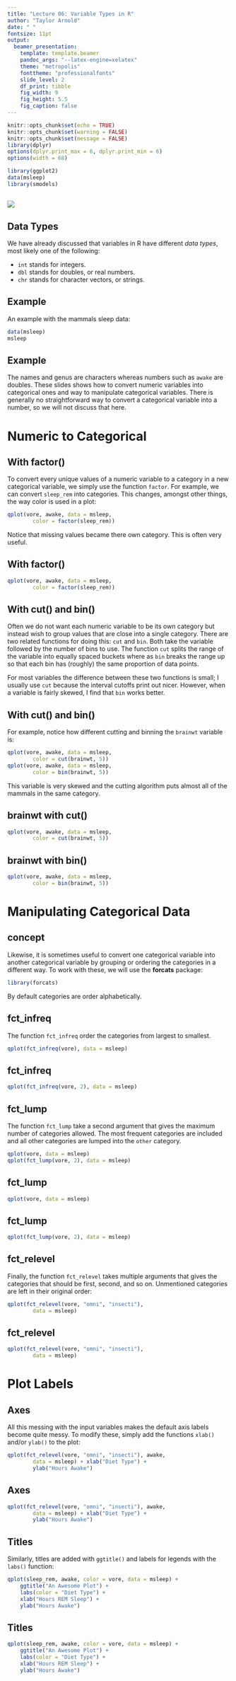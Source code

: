 ```yaml
---
title: "Lecture 06: Variable Types in R"
author: "Taylor Arnold"
date: " "
fontsize: 11pt
output:
  beamer_presentation:
    template: template.beamer
    pandoc_args: "--latex-engine=xelatex"
    theme: "metropolis"
    fonttheme: "professionalfonts"
    slide_level: 2
    df_print: tibble
    fig_width: 9
    fig_height: 5.5
    fig_caption: false
---
```


```r
knitr::opts_chunk$set(echo = TRUE)
knitr::opts_chunk$set(warning = FALSE)
knitr::opts_chunk$set(message = FALSE)
library(dplyr)
options(dplyr.print_max = 6, dplyr.print_min = 6)
options(width = 68)

library(ggplot2)
data(msleep)
library(smodels)
```

##

![](img/data_pipeline_transform.png)

## Data Types

We have already discussed that variables in R
have different *data types*, most likely one of the following:

* `int` stands for integers.
* `dbl` stands for doubles, or real numbers.
* `chr` stands for character vectors, or strings.

## Example

\small

An example with the mammals sleep data:

```r
data(msleep)
msleep
```

## Example

The names and genus are characters whereas numbers such as `awake`
are doubles. These slides shows how to convert numeric variables
into categorical ones and way to manipulate categorical variables.
There is generally no straightforward way to convert a categorical
variable into a number, so we will not discuss that here.

# Numeric to Categorical

## With factor()

To convert every unique values of a numeric variable to a category
in a new categorical variable, we simply use the function `factor`.
For example, we can convert `sleep_rem` into categories. This changes,
amongst other things, the way color is used in a plot:

```r
qplot(vore, awake, data = msleep,
        color = factor(sleep_rem))
```

Notice that missing values became there own category. This is often
very useful.

## With factor()

```r
qplot(vore, awake, data = msleep,
        color = factor(sleep_rem))
```

## With cut() and bin()

Often we do not want each numeric variable to be its own category but
instead wish to group values that are close into a single category.
There are two related functions for doing this: `cut` and `bin`. Both
take the variable followed by the number of bins to use. The function
`cut` splits the range of the variable into equally spaced buckets
where as `bin` breaks the range up so that each bin has (roughly) the
same proportion of data points.

For most variables the difference between these two functions is small;
I usually use `cut` because the interval cutoffs print out nicer. However,
when a variable is fairly skewed, I find that `bin` works better.

## With cut() and bin()

For example, notice how different cutting and binning the `brainwt`
variable is:

```r
qplot(vore, awake, data = msleep,
        color = cut(brainwt, 5))
qplot(vore, awake, data = msleep,
        color = bin(brainwt, 5))
```

This variable is very skewed and the cutting algorithm puts almost all of
the mammals in the same category.

## brainwt with cut()

```r
qplot(vore, awake, data = msleep,
        color = cut(brainwt, 5))
```

## brainwt with bin()

```r
qplot(vore, awake, data = msleep,
        color = bin(brainwt, 5))
```

# Manipulating Categorical Data

## concept

Likewise, it is sometimes useful to convert one categorical variable into
another categorical variable by grouping or ordering the categories in a
different way. To work with these, we will use the **forcats** package:

```r
library(forcats)
```

By default categories are order alphabetically.

## fct_infreq

The function `fct_infreq` order the categories from largest
to smallest.

```r
qplot(fct_infreq(vore), data = msleep)
```

## fct_infreq

```r
qplot(fct_infreq(vore, 2), data = msleep)
```

## fct_lump

The function `fct_lump` take a second argument that gives the maximum
number of categories allowed. The most frequent categories are included
and all other categories are lumped into the `other` category.

```r
qplot(vore, data = msleep)
qplot(fct_lump(vore, 2), data = msleep)
```

## fct_lump

```r
qplot(vore, data = msleep)
```

## fct_lump

```r
qplot(fct_lump(vore, 2), data = msleep)
```

## fct_relevel

Finally, the function `fct_relevel` takes multiple arguments
that gives the categories that should be first, second, and
so on. Unmentioned categories are left in their original
order:

```r
qplot(fct_relevel(vore, "omni", "insecti"),
        data = msleep)
```

## fct_relevel

```r
qplot(fct_relevel(vore, "omni", "insecti"),
        data = msleep)
```

# Plot Labels

## Axes

All this messing with the input variables makes the default
axis labels become quite messy. To modify these, simply add
the functions `xlab()` and/or `ylab()` to the plot:

```r
qplot(fct_relevel(vore, "omni", "insecti"), awake,
        data = msleep) + xlab("Diet Type") +
        ylab("Hours Awake")
```

## Axes

```r
qplot(fct_relevel(vore, "omni", "insecti"), awake,
        data = msleep) + xlab("Diet Type") +
        ylab("Hours Awake")
```

## Titles

Similarly, titles are added with `ggtitle()` and
labels for legends with the `labs()` function:

```r
qplot(sleep_rem, awake, color = vore, data = msleep) +
    ggtitle("An Awesome Plot") +
    labs(color = "Diet Type") +
    xlab("Hours REM Sleep") +
    ylab("Hours Awake")
```

## Titles

```r
qplot(sleep_rem, awake, color = vore, data = msleep) +
    ggtitle("An Awesome Plot") +
    labs(color = "Diet Type") +
    xlab("Hours REM Sleep") +
    ylab("Hours Awake")
```

